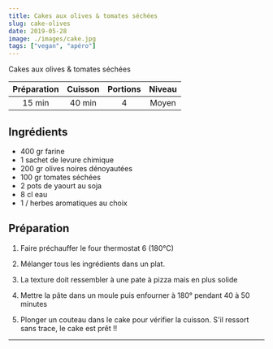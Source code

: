```yaml
---
title: Cakes aux olives & tomates séchées
slug: cake-olives
date: 2019-05-28
image: ./images/cake.jpg
tags: ["vegan", "apéro"]
---
```


<StyledParagraph>Cakes aux olives & tomates séchées</StyledParagraph>

| Préparation | Cuisson | Portions | Niveau |
| :-: | :-: | :-: | :-: |
| 15 min | 40 min | 4 | Moyen |

## Ingrédients
- <ListItem>400 gr farine</ListItem>
- <ListItem>1 sachet de levure chimique</ListItem>
- <ListItem>200 gr olives noires dénoyautées</ListItem>
- <ListItem>100 gr tomates séchées</ListItem>
- <ListItem>2 pots de yaourt au soja</ListItem>
- <ListItem>8 cl eau</ListItem>
- <ListItem>1 / herbes aromatiques au choix</ListItem>

## Préparation

1. Faire préchauffer le four thermostat 6 (180°C)

2. Mélanger tous les ingrédients dans un plat.

3. La texture doit ressembler à une pate à pizza mais en plus solide

4. Mettre la pâte dans un moule puis enfourner à 180° pendant 40 à 50 minutes

5. Plonger un couteau dans le cake pour vérifier la cuisson. S'il ressort sans trace, le cake est prêt !!

---
